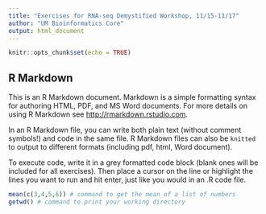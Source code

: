```yaml
---
title: "Exercises for RNA-seq Demystified Workshop, 11/15-11/17"
author: "UM Bioinformatics Core"
output: html_document
---
```


```r
knitr::opts_chunk$set(echo = TRUE)
```

## R Markdown

This is an R Markdown document. Markdown is a simple formatting syntax for authoring HTML, PDF, and MS Word documents. For more details on using R Markdown see <http://rmarkdown.rstudio.com>.

In an R Markdown file, you can write both plain text (without comment symbols!) and code in the same file. R Markdown files can also be `knitted` to output to different formats (including pdf, html, Word document).

To execute code, write it in a grey formatted code block (blank ones will be included for all exercises). Then place a cursor on the line or highlight the lines you want to run and hit enter, just like you would in an .R code file. 

```r
mean(c(3,4,5,6)) # command to get the mean of a list of numbers
getwd() # command to print your working directory
```




